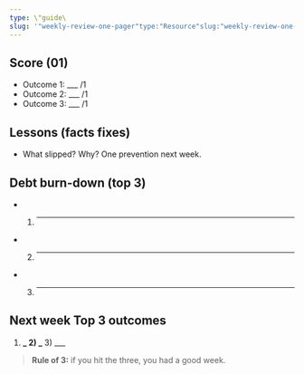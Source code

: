 ```yaml
---
type: \"guide\
slug: '"weekly-review-one-pager"type:"Resource"slug:"weekly-review-one-pager"readTime:""'
---
```


## Score (01)

- Outcome 1: \_\_\_ /1
- Outcome 2: \_\_\_ /1
- Outcome 3: \_\_\_ /1

## Lessons (facts fixes)

- What slipped? Why? One prevention next week.

## Debt burn-down (top 3)

- 1. ***
- 2. ***
- 3. ***

## Next week Top 3 outcomes

1. **_ 2) _** 3) \_\_\_

> **Rule of 3:** if you hit the three, you had a good week.
